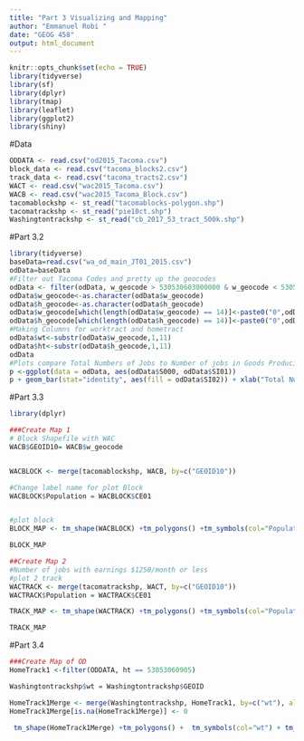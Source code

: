 ```yaml
---
title: "Part 3 Visualizing and Mapping"
author: "Emmanuel Robi "
date: "GEOG 458"
output: html_document
---
```

  
```r
knitr::opts_chunk$set(echo = TRUE)
library(tidyverse)
library(sf)
library(dplyr)
library(tmap)
library(leaflet)
library(ggplot2)
library(shiny)
```

#Data 
```r
ODDATA <- read.csv("od2015_Tacoma.csv")
block_data <- read.csv("tacoma_blocks2.csv")
track_data <- read.csv("tacoma_tracts2.csv")
WACT <- read.csv("wac2015_Tacoma.csv")
WACB <- read.csv("wac2015_Tacoma_Block.csv")
tacomablockshp <- st_read("tacomablocks-polygon.shp")
tacomatrackshp <- st_read("pie10ct.shp")
Washingtontrackshp <- st_read("cb_2017_53_tract_500k.shp")
```

#Part 3.2 
```r
library(tidyverse)
baseData=read.csv("wa_od_main_JT01_2015.csv")
odData=baseData
#Filter out Tacoma Codes and pretty up the geocodes
odData <- filter(odData, w_geocode > 530530603000000 & w_geocode < 530530620999999 | h_geocode > 530530603000000 & h_geocode < 530530620999999)
odData$w_geocode<-as.character(odData$w_geocode)
odData$h_geocode<-as.character(odData$h_geocode)
odData$w_geocode[which(length(odData$w_geocode) == 14)]<-paste0("0",odData$w_geocode[which(length(odData$w_geocode) == 14)])
odData$h_geocode[which(length(odData$h_geocode) == 14)]<-paste0("0",odData$h_geocode[which(length(odData$h_geocode) == 14)])
#Making Columns for worktract and hometract
odData$wt<-substr(odData$w_geocode,1,11)
odData$ht<-substr(odData$h_geocode,1,11)
odData
#Plots compare Total Numbers of Jobs to Number of jobs in Goods Producing industry sectors and Number of jobs in Trade, Transportation, and Utilities industry sectors
p <-ggplot(data = odData, aes(odData$S000, odData$SI01))
p + geom_bar(stat="identity", aes(fill = odData$SI02)) + xlab("Total Number of Jobs") + ylab("Number of jobs in Goods Producing industry sectors") + labs(fill = "Number of jobs in Trade, Transportation, and Utilities industry sectors")
```



#Part 3.3
```r
library(dplyr)

###Create Map 1
# Block Shapefile with WAC 
WACB$GEOID10= WACB$w_geocode


WACBLOCK <- merge(tacomablockshp, WACB, by=c("GEOID10"))

#Change label name for plot Block 
WACBLOCK$Population = WACBLOCK$CE01


#plot block
BLOCK_MAP <- tm_shape(WACBLOCK) +tm_polygons() +tm_symbols(col="Population") + tm_borders() +tm_layout(title = "Number of jobs with earnings $1250/month or less in the City of Tacoma on a Block Level", title.position = c("RIGHT", "TOP")) 

BLOCK_MAP

##Create Map 2
#Number of jobs with earnings $1250/month or less 
#plot 2 track
WACTRACK <- merge(tacomatrackshp, WACT, by=c("GEOID10"))
WACTRACK$Population = WACTRACK$CE01

TRACK_MAP <- tm_shape(WACTRACK) +tm_polygons() +tm_symbols(col="Population") + tm_borders() +tm_layout(title = "Number of jobs with earnings $1250/month or less in the City of Tacoma on a Tract Level", title.position = c("RIGHT", "TOP"))

TRACK_MAP
```


#Part 3.4
```r
###Create Map of OD 
HomeTrack1 <-filter(ODDATA, ht == 53053060905)

Washingtontrackshp$wt = Washingtontrackshp$GEOID

HomeTrack1Merge <- merge(Washingtontrackshp, HomeTrack1, by=c("wt"), all = TRUE)
HomeTrack1Merge[is.na(HomeTrack1Merge)] <- 0 

 tm_shape(HomeTrack1Merge) +tm_polygons() +  tm_symbols(col="wt") + tm_borders() +tm_layout(title = "Points of places where people who live in area 53053060905 work", title.position = c("RIGHT", "TOP")) 

```



